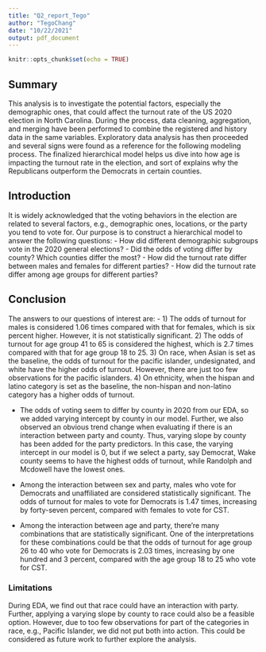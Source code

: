 ```yaml
---
title: "Q2_report_Tego"
author: "TegoChang"
date: "10/22/2021"
output: pdf_document
---
```


```r
knitr::opts_chunk$set(echo = TRUE)
```


## Summary
This analysis is to investigate the potential factors, especially the demographic ones, that could affect the turnout rate of the US 2020 election in North Carolina. During the process, data cleaning, aggregation, and merging have been performed to combine the registered and history data in the same variables. Exploratory data analysis has then proceeded and several signs were found as a reference for the following modeling process. The finalized hierarchical model helps us dive into how age is impacting the turnout rate in the election, and sort of explains why the Republicans outperform the Democrats in certain counties. 

## Introduction
It is widely acknowledged that the voting behaviors in the election are related to several factors, e.g., demographic ones, locations, or the party you tend to vote for. Our purpose is to construct a hierarchical model to answer the following questions: 
- How did different demographic subgroups vote in the 2020 general elections?
- Did the odds of voting differ by county? Which counties differ the most?
- How did the turnout rate differ between males and females for different parties?
- How did the turnout rate differ among age groups for different parties?

## Conclusion
The answers to our questions of interest are: 
- 1) The odds of turnout for males is considered 1.06 times compared with that for females, which is six percent higher. However, it is not statistically significant. 2) The odds of turnout for age group 41 to 65 is considered the highest, which is 2.7 times compared with that for age group 18 to 25. 3) On race, when Asian is set as the baseline, the odds of turnout for the pacific islander, undesignated, and white have the higher odds of turnout. However, there are just too few observations for the pacific islanders. 4) On ethnicity, when the hispan and latino category is set as the baseline, the non-hispan and non-latino category has a higher odds of turnout. 

- The odds of voting seem to differ by county in 2020 from our EDA, so we added varying intercept by county in our model. Further, we also observed an obvious trend change when evaluating if there is an interaction between party and county. Thus, varying slope by county has been added for the party predictors. In this case, the varying intercept in our model is 0, but if we select a party, say Democrat, Wake county seems to have the highest odds of turnout, while Randolph and Mcdowell have the lowest ones.

- Among the interaction between sex and party, males who vote for Democrats and unaffiliated are considered statistically significant. The odds of turnout for males to vote for Democrats is 1.47 times, increasing by forty-seven percent, compared with females to vote for CST. 

- Among the interaction between age and party, there're many combinations that are statistically significant. One of the interpretations for these combinations could be that the odds of turnout for age group 26 to 40 who vote for Democrats is 2.03 times, increasing by one hundred and 3 percent, compared with the age group 18 to 25 who vote for CST. 

### Limitations
During EDA, we find out that race could have an interaction with party. Further, applying a varying slope by county to race could also be a feasible option. However, due to too few observations for part of the categories in race, e.g., Pacific Islander, we did not put both into action. This could be considered as future work to further explore the analysis.     